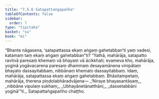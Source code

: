 ```yaml
---
title: "7.5.6 Satapattaṅgapañha"
tableOfContents: false
sidebar:
  order: 7
type: "tipitaka"
basket: "su"
book: "mi"
---
```



<DynamicBreadcrumb />

<Division number="270" book="mi">

<Paragraph number="1912" book="mi">
“Bhante nāgasena, ‘satapattassa ekaṃ aṅgaṃ gahetabban’ti yaṃ vadesi, katamaṃ taṃ ekaṃ aṅgaṃ gahetabban”ti? “Yathā, mahārāja, satapatto ravitvā paresaṃ khemaṃ vā bhayaṃ vā ācikkhati; evameva kho, mahārāja, yoginā yogāvacarena paresaṃ dhammaṃ desayamānena vinipātaṃ bhayato dassayitabbaṃ, nibbānaṃ khemato dassayitabbaṃ. Idaṃ, mahārāja, satapattassa ekaṃ aṅgaṃ gahetabbaṃ. Bhāsitampetaṃ, mahārāja, therena piṇḍolabhāradvājena—
</Paragraph>

<Paragraph number="1913" type="verses" book="mi">
_‘Niraye bhayasantāsaṃ,_  
_nibbāne vipulaṃ sukhaṃ;_  
_Ubhayānetānatthāni,_  
_dassetabbāni yoginā’”ti._  


</Paragraph>
</Division>

<Paragraph number="1914" type="center" book="mi">
Satapattaṅgapañho chaṭṭho.
</Paragraph>